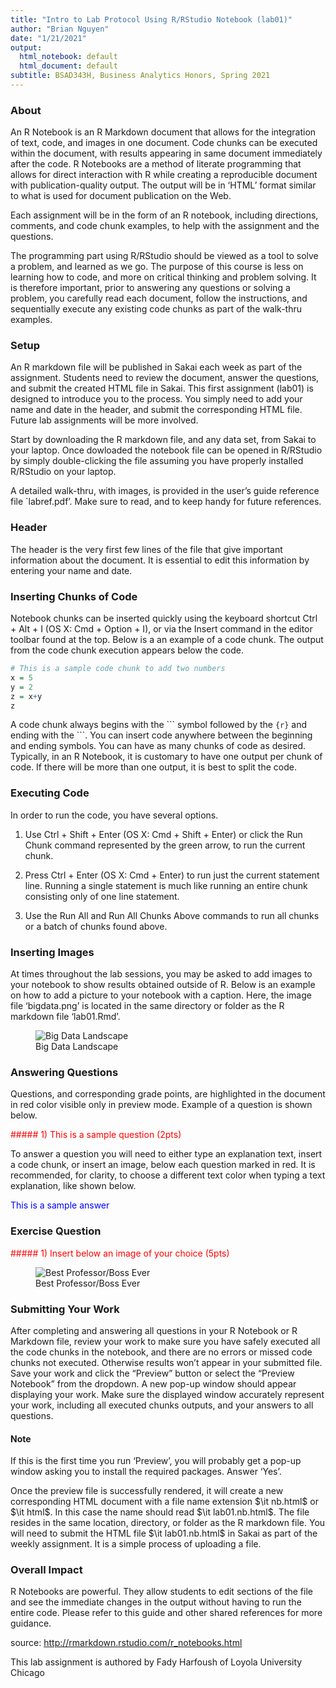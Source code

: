 ```yaml
---
title: "Intro to Lab Protocol Using R/RStudio Notebook (lab01)"
author: "Brian Nguyen"
date: "1/21/2021"
output:
  html_notebook: default
  html_document: default
subtitle: BSAD343H, Business Analytics Honors, Spring 2021
---
```


###  About

An R Notebook is an R Markdown document that allows for the integration of text, code, and images in one document. Code chunks can be executed within the document, with results appearing in same document immediately after the code. R Notebooks are a method of literate programming that allows for direct interaction with R while creating a reproducible document with publication-quality output. The output will be in 'HTML' format similar to what is used for document publication on the Web.

Each assignment will be in the form of an R notebook, including directions, comments, and code chunk examples,  to help with the assignment and the questions.  

The programming part using R/RStudio should be viewed as a tool to solve a problem, and learned as we go.  The purpose of this course is less on learning how to code,  and more on critical thinking and problem solving.  It is therefore important, prior to answering any questions or solving a problem, you  carefully read each document, follow the instructions, and sequentially execute any existing code chunks as part of the walk-thru examples.

### Setup

An R markdown file will be published in Sakai each week as part of the assignment. Students need to review the document, answer the questions, and submit the created HTML file in Sakai. This first assignment (lab01) is designed to introduce you to the process. You simply need to add your name and date in the header, and submit the corresponding HTML file.  Future lab assignments will be more involved. 

Start by downloading the R markdown file, and any data set, from Sakai to your laptop. Once dowloaded the notebook file can be opened in R/RStudio by simply double-clicking the file assuming you have properly installed R/RStudio on your laptop. 

A detailed walk-thru, with images, is provided in the user's  guide reference file `labref.pdf'. Make sure to read, and to keep handy for future references.


### Header

The header is the very first few lines of the file that give important information about the document. It is essential to edit this information by entering your name and date. 

### Inserting Chunks of Code

Notebook chunks can be inserted quickly using the keyboard shortcut Ctrl + Alt + I (OS X: Cmd + Option + I), or via the Insert command in the editor toolbar found at the top. Below is a an example of a code chunk. The output from the code chunk execution appears below the code.

```r
# This is a sample code chunk to add two numbers
x = 5
y = 2
z = x+y
z
```

A code chunk always begins with the \`\`\` symbol followed by the `{r}` and ending with the \`\`\`. You can insert code anywhere between the beginning and ending symbols.  You can have as many chunks of code as desired. Typically, in an R Notebook, it is customary to have one output per chunk of code. If there will be more than one output, it is best to split the code. 

### Executing Code

In order to run the code, you have several options.

1. Use Ctrl + Shift + Enter (OS X: Cmd + Shift + Enter) or click the Run Chunk command represented by the green arrow, to run the current chunk.

2. Press Ctrl + Enter (OS X: Cmd + Enter) to run just the current statement line. Running a single statement is much like running an entire chunk consisting only of one line statement.

3. Use the Run All and Run All Chunks Above commands to run all chunks or a batch of chunks found above. 

### Inserting Images

At times throughout the lab sessions, you may be asked to add images to your notebook to show results obtained outside of R.
Below is an example on how to add a picture to your notebook with a caption. Here, the image file 'bigdata.png' is located in the same directory or folder as the R markdown file 'lab01.Rmd'.

![Big Data Landscape](bigdata.png) 

### Answering Questions

Questions, and corresponding grade points, are highlighted in the document in red color visible only in preview mode.  Example of a question is shown below.

<span style="color:red">
##### 1) This is a sample question (2pts)
</span>

To answer a question you will need to either type an explanation text, insert a code chunk, or insert an image, below each question marked in red. It is recommended, for clarity, to choose a different text color when typing a text explanation, like shown below.

<span style="color:blue">
This is a sample answer 
</span>

### Exercise Question

<span style="color:red">
##### 1) Insert below an image of your choice (5pts)
</span>

![Best Professor/Boss Ever](BestProfessorBossEver.jpeg) 

### Submitting Your Work

After completing and answering all questions in your R Notebook or R Markdown file, review your work to make sure you have safely executed all the code chunks in the notebook, and there are no errors or missed code chunks not executed. Otherwise results won't appear in your submitted file. Save your work and click  the "Preview" button or select the "Preview Notebook" from the dropdown.  A new pop-up window should appear displaying your work. Make sure the displayed window accurately represent your work, including all executed chunks outputs, and your answers to all questions.


#### Note

If this is the first time you run 'Preview', you will probably get a pop-up window asking you to install the required packages. Answer 'Yes'.


Once the preview file is successfully rendered, it will create a new corresponding HTML document with a file name extension $\it nb.html$ or $\it html$. In this case the name should read  $\it lab01.nb.html$. The file resides in the same location, directory, or folder as the R markdown file. You will need to submit the HTML file $\it lab01.nb.html$ in Sakai as part of the weekly assignment. It is a simple process of uploading a file.

### Overall Impact

R Notebooks are powerful. They allow students to edit sections of the file and see the immediate changes in the output without having to run the entire code. Please refer to this guide and other shared references for more guidance.

source: [http://rmarkdown.rstudio.com/r_notebooks.html](http://rmarkdown.rstudio.com/r_notebooks.html)

 
This lab assignment is authored by Fady Harfoush of Loyola University Chicago



